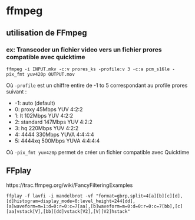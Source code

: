# ffmpeg{#ffmpeg} 

## utilisation de FFmpeg
### ex: Transcoder un fichier video vers un fichier prores compatible avec quicktime
```
ffmpeg -i INPUT.mkv -c:v prores_ks -profile:v 3 -c:a pcm_s16le -pix_fmt yuv420p OUTPUT.mov
```

Où `-profile` est un chiffre entire de -1 to 5 correspondant au profile prores suivant :

* -1: auto (default)
* 0: proxy 45Mbps YUV 4:2:2
* 1: lt 102Mbps YUV 4:2:2
* 2: standard  147Mbps YUV 4:2:2
* 3: hq 220Mbps YUV 4:2:2
* 4: 4444 330Mbps YUVA 4:4:4:4
* 5: 4444xq  500Mbps YUVA 4:4:4:4

Où `-pix_fmt yuv420p` permet de créer un fichier compatible avec Quicktime


## FFplay

https://trac.ffmpeg.org/wiki/FancyFilteringExamples

```
ffplay -f lavfi -i mandelbrot -vf "format=gbrp,split=4[a][b][c][d],[d]histogram=display_mode=0:level_height=244[dd],[a]waveform=m=1:d=0:r=0:c=7[aa],[b]waveform=m=0:d=0:r=0:c=7[bb],[c][aa]vstack[V],[bb][dd]vstack[V2],[V][V2]hstack"
```